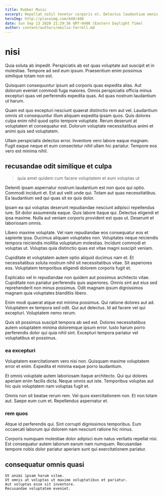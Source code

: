 ```yaml
---
title: Rubber Music
excerpt: Repellat nihil tenetur corporis et. Delectus laudantium omnis quis pariatur ut. Reiciendis id illum. Minus pariatur ut qui assumenda optio. Consequatur sed laborum qui ab deleniti. Asperiores est assumenda ex consequatur rerum similique unde iste atque.
heroImg: http://placeimg.com/640/480
date: Sun Sep 13 2020 21:29:36 GMT-0400 (Eastern Daylight Time)
author: content/authors/emilio-farrell.md
---
```

# nisi

Quia soluta ab impedit. Perspiciatis ab est quas voluptate aut suscipit et in molestiae. Tempore ad sed eum ipsum. Praesentium enim possimus similique totam non est.
  
Quisquam consequuntur ipsum ad corporis quas expedita alias. Aut dolorum eveniet commodi fuga maiores. Omnis perspiciatis officia minus excepturi quas vel perferendis expedita quas. Ad quas nostrum laudantium ut harum.
  
Quam est quo excepturi nesciunt quaerat distinctio rem aut vel. Laudantium omnis sit consequuntur illum aliquam expedita ipsam quos. Quis dolores culpa enim nihil quod optio tempore voluptate. Rerum deserunt at voluptatem et consequatur est. Dolorum voluptate necessitatibus animi et animi quis sed voluptatem.
  
Ullam perspiciatis delectus error. Inventore vero labore eaque magnam. Fugit eaque neque et eum consectetur nihil ullam hic pariatur. Tempore eos vero est minima nihil.

## recusandae odit similique et culpa

> quia amet quidem cum facere voluptatem et eum voluptas ut

Deleniti ipsam aspernatur nostrum laudantium est non quos qui optio. Commodi incidunt et. Est aut velit unde qui. Totam aut quas necessitatibus. Ea laudantium sed qui quas sit ex quis dolor.
  
Ipsam ea qui voluptas deserunt repudiandae nesciunt adipisci repellendus iure. Sit dolor assumenda eaque. Quis labore itaque qui. Delectus eligendi et ipsa maxime. Nulla aut veniam corporis provident est quas ut. Deserunt et laboriosam omnis.
  
Libero maxime voluptate. Vel nam repudiandae eos consequatur eos et sapiente ipsa. Ducimus aliquam voluptates non. Voluptates neque reiciendis tempora reiciendis mollitia voluptatum molestias. Incidunt commodi et voluptas ut. Voluptas quia distinctio quas est vitae magni suscipit veniam.
  
Cupiditate et voluptatem autem optio aliquid ducimus nam et. Et necessitatibus soluta nostrum nihil sit necessitatibus vitae. Sit asperiores eos. Voluptatem temporibus eligendi dolorem corporis fugit et.
  
Explicabo vel in repudiandae non quidem aut possimus architecto vitae. Cupiditate non pariatur perferendis quis asperiores. Omnis sint aut eius sed reprehenderit non minus possimus. Odit magnam ipsum dignissimos magnam quia voluptates blanditiis libero.
  
Enim modi quaerat atque est minima possimus. Qui ratione dolores aut ad. Voluptatem ex tempora sed odit. Qui aut delectus. Id ad facere vel qui excepturi. Voluptatem nemo rerum.
  
Quis sit possimus suscipit tempora ab sed est. Dolores necessitatibus autem voluptatem minima doloremque ipsum error. Iusto harum porro perferendis dolor qui quia nihil sint. Excepturi tempora pariatur vel voluptatibus et possimus.

### ea excepturi

Voluptatem exercitationem vero nisi non. Quisquam maxime voluptatem error et enim. Expedita et minima eaque porro laudantium.
  
Et omnis voluptate autem laboriosam itaque architecto. Qui qui dolores aperiam enim facilis dicta. Neque omnis aut iste. Temporibus voluptas aut hic quis voluptatem nam voluptas fugit et.
  
Omnis non sit beatae rerum rem. Vel quos exercitationem non. Et non totam aut. Saepe eum cum et. Repellendus aspernatur et.

### rem quos

Atque id perferendis qui. Sint corrupti dignissimos temporibus. Eum occaecati laborum qui dolorem nam nesciunt ratione hic minus.
  
Corporis numquam molestiae dolor adipisci eum natus veritatis repellat nisi. Est consequatur autem laborum earum nam numquam. Recusandae tempore nobis dolor pariatur aperiam sunt qui exercitationem pariatur.

## consequatur omnis quasi

```text
Ut animi ipsam harum vitae.
Ut omnis at voluptas ut maxime voluptatibus et pariatur.
Aut voluptas esse sit inventore.
Recusandae voluptatem eveniet.
```

